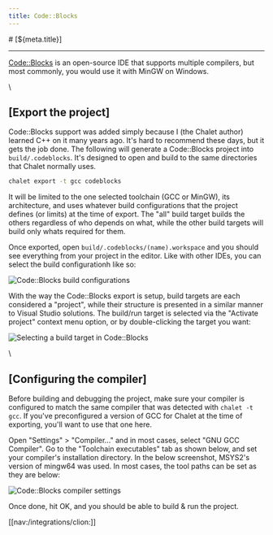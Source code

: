 ```yaml
---
title: Code::Blocks
---
```


<PageCategory id="ides" />
# [${meta.title}]

---

[Code::Blocks](//www.codeblocks.org/) is an open-source IDE that supports multiple compilers, but most commonly, you would use it with MinGW on Windows.

\\

## [Export the project]

Code::Blocks support was added simply because I (the Chalet author) learned C++ on it many years ago. It's hard to recommend these days, but it gets the job done. The following will generate a Code::Blocks project into `build/.codeblocks`. It's designed to open and build to the same directories that Chalet normally uses.

```bash
chalet export -t gcc codeblocks
```

It will be limited to the one selected toolchain (GCC or MinGW), its architecture, and uses whatever build configurations that the project defines (or limits) at the time of export. The "all" build target builds the others regardless of who depends on what, while the other build targets will build only whats required for them.

Once exported, open `build/.codeblocks/(name).workspace` and you should see everything from your project in the editor. Like with other IDEs, you can select the build configurationh like so:

![Code::Blocks build configurations](/images/codeblocks/codeblocks-shot1.png)

With the way the Code::Blocks export is setup, build targets are each considered a "project", while their structure is presented in a similar manner to Visual Studio solutions. The build/run target is selected via the "Activate project" context menu option, or by double-clicking the target you want:

![Selecting a build target in Code::Blocks](/images/codeblocks/codeblocks-shot2.png)

\\

## [Configuring the compiler]

Before building and debugging the project, make sure your compiler is configured to match the same compiler that was detected with `chalet -t gcc`. If you've preconfigured a version of GCC for Chalet at the time of exporting, you'll want to use that one here.

Open "Settings" > "Compiler..." and in most cases, select "GNU GCC Compiler". Go to the "Toolchain executables" tab as shown below, and set your compiler's installation directory. In the below screenshot, MSYS2's version of mingw64 was used. In most cases, the tool paths can be set as they are below:

![Code::Blocks compiler settings](/images/codeblocks/codeblocks-shot3.png)

Once done, hit OK, and you should be able to build & run the project.

[[nav:/integrations/clion:]]
